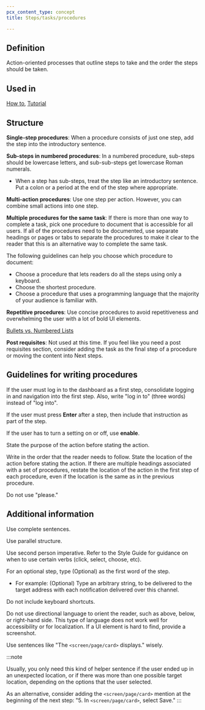 ```yaml
---
pcx_content_type: concept
title: Steps/tasks/procedures

---
```


## Definition

Action-oriented processes that outline steps to take and the order the steps should be taken.

## Used in

[How to](/style-guide/documentation-content-strategy/content-types/how-to/), [Tutorial](/style-guide/documentation-content-strategy/content-types/tutorial/)

## Structure

**Single-step procedures**: When a procedure consists of just one step, add the step into the introductory sentence.

**Sub-steps in numbered procedures**: In a numbered procedure, sub-steps should be lowercase letters, and sub-sub-steps get lowercase Roman numerals.

* When a step has sub-steps, treat the step like an introductory sentence. Put a colon or a period at the end of the step where appropriate.

**Multi-action procedures**: Use one step per action. However, you can combine small actions into one step.

**Multiple procedures for the same task**: If there is more than one way to complete a task, pick one procedure to document that is accessible for all users. If all of the procedures need to be documented, use separate headings or pages or tabs to separate the procedures to make it clear to the reader that this is an alternative way to complete the same task.

The following guidelines can help you choose which procedure to document:

* Choose a procedure that lets readers do all the steps using only a keyboard.
* Choose the shortest procedure.
* Choose a procedure that uses a programming language that the majority of your audience is familiar with.

**Repetitive procedures**: Use concise procedures to avoid repetitiveness and overwhelming the user with a lot of bold UI elements.

[Bullets vs. Numbered Lists](/style-guide/formatting/structure/lists/)

**Post requisites**: Not used at this time. If you feel like you need a post requisites section, consider adding the task as the final step of a procedure or moving the content into Next steps.

## Guidelines for writing procedures

If the user must log in to the dashboard as a first step, consolidate logging in and navigation into the first step. Also, write "log in to" (three words) instead of "log into".

If the user must press **Enter** after a step, then include that instruction as part of the step.

If the user has to turn a setting on or off, use **enable**.

State the purpose of the action before stating the action.

Write in the order that the reader needs to follow. State the location of the action before stating the action. If there are multiple headings associated with a set of procedures, restate the location of the action in the first step of each procedure, even if the location is the same as in the previous procedure.

Do not use "please."

## Additional information

Use complete sentences.

Use parallel structure.

Use second person imperative. Refer to the Style Guide for guidance on when to use certain verbs (click, select, choose, etc).

For an optional step, type (Optional) as the first word of the step.

* For example: (Optional) Type an arbitrary string, to be delivered to the target address with each notification delivered over this channel.

Do not include keyboard shortcuts.

Do not use directional language to orient the reader, such as above, below, or right-hand side. This type of language does not work well for accessibility or for localization. If a UI element is hard to find, provide a screenshot.

Use sentences like "The `<screen/page/card>` displays." wisely.

:::note

Usually, you only need this kind of helper sentence if the user ended up in an unexpected location, or if there was more than one possible target location, depending on the options that the user selected.

As an alternative, consider adding the `<screen/page/card>` mention at the beginning of the next step: "5. In `<screen/page/card>`, select Save."
:::

